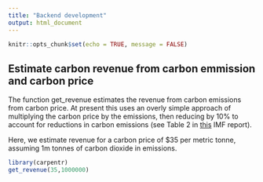 ```yaml
---
title: "Backend development"
output: html_document
---
```


```r
knitr::opts_chunk$set(echo = TRUE, message = FALSE)
```

## Estimate carbon revenue from carbon emmission and carbon price

The function get_revenue estimates the revenue from carbon emissions from carbon price. At present this uses an overly simple approach of multiplying the carbon price by the emissions, then reducing by 10% to account for reductions in carbon emissions (see Table 2 in [this]() IMF report).

Here, we estimate revenue for a carbon price of $35 per metric tonne, assuming 1m tonnes of carbon dioxide in emissions.

```r
library(carpentr)
get_revenue(35,1000000)
```
